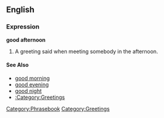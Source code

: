 ==English==

===Expression===
'''good afternoon'''
#A greeting said when meeting somebody in the afternoon.

====See Also====
*[[good morning]]
*[[good evening]]
*[[good night]]
*[[:Category:Greetings]]

[[Category:Phrasebook]]
[[Category:Greetings]]